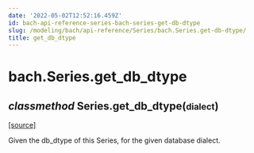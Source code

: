 ```yaml
---
date: '2022-05-02T12:52:16.459Z'
id: bach-api-reference-series-bach-series-get-db-dtype
slug: /modeling/bach/api-reference/Series/bach.Series.get-db-dtype/
title: get_db_dtype
---
```


# bach.Series.get_db_dtype

<div class="method">

<h2 class="signature-method"><span class="type-annotation"><em>classmethod</em></span> <span class="additional-name">Series.</span><span class="name">get_db_dtype(</span><small class="parameter-list"><span class="parameter" id="dialect">dialect</span></small>)</h2>


&#8203;<span class="view-source">[[source]](https://github.com/objectiv/objectiv-analytics/blob/main/bach/bach/series/series.py)</span>

<div class="content">

Given the db_dtype of this Series, for the given database dialect.


</div>

</div>
